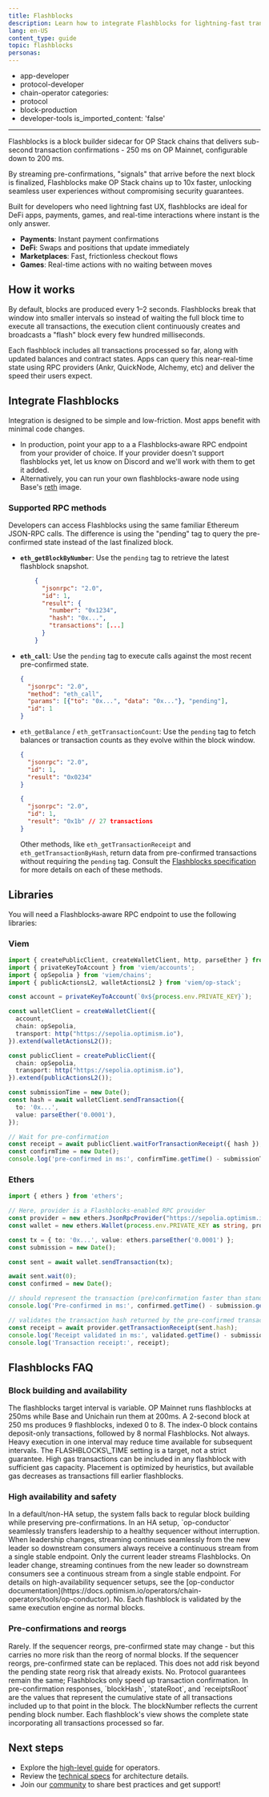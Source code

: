 ```yaml
---
title: Flashblocks
description: Learn how to integrate Flashblocks for lightning-fast transaction confirmations on OP Stack, with pre-confirmations in just 200 milliseconds.
lang: en-US
content_type: guide
topic: flashblocks
personas:
---
```


  - app-developer
  - protocol-developer
  - chain-operator
categories:
  - protocol
  - block-production
  - developer-tools
is_imported_content: 'false'
---
Flashblocks is a block builder sidecar for OP Stack chains that delivers sub-second transaction confirmations - 250 ms on OP Mainnet, configurable down to 200 ms.

By streaming pre-confirmations, "signals" that arrive before the next block is finalized, Flashblocks make OP Stack chains up to 10x faster, unlocking seamless user experiences without compromising security guarantees.

Built for developers who need lightning fast UX, flashblocks are ideal for DeFi apps, payments, games, and real-time interactions where instant is the only answer.

*   **Payments**: Instant payment confirmations
*   **DeFi**: Swaps and positions that update immediately
*   **Marketplaces**: Fast, frictionless checkout flows
*   **Games**: Real-time actions with no waiting between moves

## How it works

By default, blocks are produced every 1–2 seconds.
Flashblocks break that window into smaller intervals so instead of waiting the full block time to execute all transactions, the execution client continuously creates and broadcasts a "flash" block every few hundred milliseconds.

Each flashblock includes all transactions processed so far, along with updated balances and contract states.
Apps can query this near-real-time state using RPC providers (Ankr, QuickNode, Alchemy, etc) and deliver the speed their users expect.

## Integrate Flashblocks

Integration is designed to be simple and low-friction. Most apps benefit with minimal code changes.

*   In production, point your app to a a Flashblocks‑aware RPC endpoint from your provider of choice. If your provider doesn't support flashblocks yet, let us know on Discord
    and we'll work with them to get it added.
*   Alternatively, you can run your own flashblocks-aware node using Base's [reth](https://github.com/base/node-reth) image.

### Supported RPC methods

Developers can access Flashblocks using the same familiar Ethereum JSON-RPC calls.
The difference is using the "pending" tag to query the pre-confirmed state instead of the last finalized block.

*   **`eth_getBlockByNumber`**: Use the `pending` tag to retrieve the latest flashblock snapshot.
    <Expandable title="Sample response">

      ```json
          {
            "jsonrpc": "2.0",
            "id": 1,
            "result": {
              "number": "0x1234",
              "hash": "0x...",
              "transactions": [...]
            }
          }
      ```
    </Expandable>

*   **`eth_call`**: Use the `pending` tag to execute calls against the most recent pre-confirmed state.

    <Expandable title="Sample request">

      ```json
      {
        "jsonrpc": "2.0",
        "method": "eth_call",
        "params": [{"to": "0x...", "data": "0x..."}, "pending"],
        "id": 1
      }
      ```
    </Expandable>

*   `eth_getBalance` / `eth_getTransactionCount`: Use the `pending` tag to fetch balances or transaction counts as they evolve within the block window.

    <Expandable title="Sample response for `eth_getBalance`">

      ```json
      {
        "jsonrpc": "2.0",
        "id": 1,
        "result": "0x0234"
      }
      ```
    </Expandable>

    <Expandable title="Sample response for `eth_getTransactionCount`">

      ```json
      {
        "jsonrpc": "2.0",
        "id": 1,
        "result": "0x1b" // 27 transactions
      }
      ```
    </Expandable>

    Other methods, like `eth_getTransactionReceipt` and `eth_getTransactionByHash`, return data from pre-confirmed transactions without requiring the `pending` tag.
    Consult the [Flashblocks specification](https://specs.optimism.io/protocol/flashblocks.html#flashblock-json-rpc-apis) for more details on each of these methods.

## Libraries

You will need a Flashblocks‑aware RPC endpoint to use the following libraries:

### Viem

```ts
import { createPublicClient, createWalletClient, http, parseEther } from 'viem';
import { privateKeyToAccount } from 'viem/accounts';
import { opSepolia } from 'viem/chains';
import { publicActionsL2, walletActionsL2 } from 'viem/op-stack';

const account = privateKeyToAccount(`0x${process.env.PRIVATE_KEY}`);

const walletClient = createWalletClient({
  account,
  chain: opSepolia,
  transport: http("https://sepolia.optimism.io"),
}).extend(walletActionsL2());

const publicClient = createPublicClient({
  chain: opSepolia,
  transport: http("https://sepolia.optimism.io"),
}).extend(publicActionsL2());

const submissionTime = new Date();
const hash = await walletClient.sendTransaction({
  to: '0x...',
  value: parseEther('0.0001'),
});

// Wait for pre-confirmation
const receipt = await publicClient.waitForTransactionReceipt({ hash });
const confirmTime = new Date();
console.log('pre-confirmed in ms:', confirmTime.getTime() - submissionTime.getTime());
```

### Ethers

```ts
import { ethers } from 'ethers';

// Here, provider is a Flashblocks-enabled RPC provider
const provider = new ethers.JsonRpcProvider("https://sepolia.optimism.io");
const wallet = new ethers.Wallet(process.env.PRIVATE_KEY as string, provider);

const tx = { to: '0x...', value: ethers.parseEther('0.0001') };
const submission = new Date();

const sent = await wallet.sendTransaction(tx);

await sent.wait(0);
const confirmed = new Date();

// should represent the transaction (pre)confirmation faster than standard RPC
console.log('Pre-confirmed in ms:', confirmed.getTime() - submission.getTime()); 

// validates the transaction hash returned by the pre-confirmed transaction above
const receipt = await provider.getTransactionReceipt(sent.hash);
console.log('Receipt validated in ms:', validated.getTime() - submission.getTime());
console.log('Transaction receipt:', receipt); 

```

## Flashblocks FAQ

### Block building and availability

<Expandable title="How often are Flashblocks produced?">
  The flashblocks target interval is variable.
  OP Mainnet runs flashblocks at 250ms while Base and Unichain run them at 200ms.
  A 2-second block at 250 ms produces 9 flashblocks, indexed 0 to 8.
  The index-0 block contains deposit-only transactions, followed by 8 normal Flashblocks.
</Expandable>

<Expandable title="Will the number of Flashblocks per block always be the maximum?">
  Not always. Heavy execution in one interval may reduce time available for subsequent intervals. The FLASHBLOCKS\_TIME setting is a target, not a strict guarantee.
</Expandable>

<Expandable title="Do large gas transactions get delayed?">
  High gas transactions can be included in any flashblock with sufficient gas capacity. Placement is optimized by heuristics, but available gas decreases as transactions fill earlier flashblocks.
</Expandable>

### High availability and safety

<Expandable title="What happens if the flashblocks builder fails?">
  In a default/non-HA setup, the system falls back to regular block building while preserving pre-confirmations. In an HA setup, `op-conductor` seamlessly transfers leadership to a healthy sequencer without interruption.
  When leadership changes, streaming continues seamlessly from the new leader so downstream consumers always receive a continuous stream from a single stable endpoint.
</Expandable>

<Expandable title="How is continuity handled in high availability setups with multiple sequencers?">
  Only the current leader streams Flashblocks. On leader change, streaming continues from the new leader so downstream consumers see a continuous stream from a single stable endpoint. For details on high-availability sequencer setups, see the [op-conductor documentation](https://docs.optimism.io/operators/chain-operators/tools/op-conductor).
</Expandable>

<Expandable title="Do flashblocks change the safety model of the chain?">
  No. Each flashblock is validated by the same execution engine as normal blocks.
</Expandable>

### Pre-confirmations and reorgs

<Expandable title="Can pre-confirmations be revoked?">
  Rarely. If the sequencer reorgs, pre-confirmed state may change - but this carries no more risk than the reorg of normal blocks.
</Expandable>

<Expandable title="Why can a pre-confirmed transaction later disappear?">
  If the sequencer reorgs, pre-confirmed state can be replaced. This does not add risk beyond the pending state reorg risk that already exists.
</Expandable>

<Expandable title="Does Flashblocks change liveness or withdrawals?">
  No. Protocol guarantees remain the same; Flashblocks only speed up transaction confirmation.
</Expandable>

<Expandable title="What is the structure of a pre-confirmation response?">
  In pre-confirmation responses, `blockHash`, `stateRoot`, and `receiptsRoot` are the values that represent the cumulative state of all transactions included up to that point in the block. The blockNumber reflects the current pending block number.
  Each flashblock's view shows the complete state incorporating all transactions processed so far.
</Expandable>

## Next steps

*   Explore the [high-level guide](/operators/chain-operators/features/flashblocks/chain-operators) for operators.
*   Review the [technical specs](https://specs.optimism.io/protocol/flashblocks.html) for architecture details.
*   Join our [community](https://discord.gg/jPQhHTdemH) to share best practices and get support!
